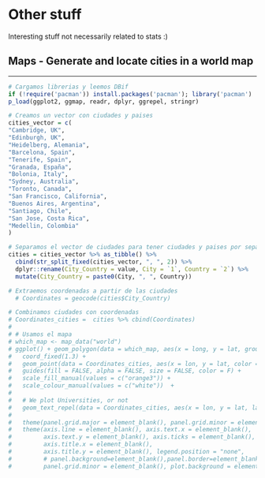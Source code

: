 # Other stuff

Interesting stuff not necessarily related to stats :)


## Maps - Generate and locate cities in a world map

***
```r
# Cargamos librerias y leemos DBif
if (!require('pacman')) install.packages('pacman'); library('pacman')
p_load(ggplot2, ggmap, readr, dplyr, ggrepel, stringr)

```

```r
# Creamos un vector con ciudades y paises
cities_vector = c(
"Cambridge, UK",
"Edinburgh, UK",
"Heidelberg, Alemania",
"Barcelona, Spain", 
"Tenerife, Spain",
"Granada, España",
"Bolonia, Italy",
"Sydney, Australia",
"Toronto, Canada", 
"San Francisco, California",
"Buenos Aires, Argentina",
"Santiago, Chile",
"San Jose, Costa Rica",
"Medellin, Colombia"
)

# Separamos el vector de ciudades para tener ciudades y paises por separado
cities = cities_vector %>% as_tibble() %>% 
  cbind(str_split_fixed(cities_vector, ", ", 2)) %>% 
  dplyr::rename(City_Country = value, City = `1`, Country = `2`) %>% 
  mutate(City_Country = paste0(City, ", ", Country))

```

```r
# Extraemos coordenadas a partir de las ciudades
  # Coordinates = geocode(cities$City_Country)


```

```r
# Combinamos ciudades con coordenadas
# Coordinates_cities =  cities %>% cbind(Coordinates)
# 
# # Usamos el mapa 
# which_map <- map_data("world")
# ggplot() + geom_polygon(data = which_map, aes(x = long, y = lat, group = group, alpha = 0.8)) + #, fill = "none" 
#   coord_fixed(1.3) +
#   geom_point(data = Coordinates_cities, aes(x = lon, y = lat, color = "none", fill = "none", alpha = 0.8), size = 4, shape = 21) +
#   guides(fill = FALSE, alpha = FALSE, size = FALSE, color = F) +
#   scale_fill_manual(values = c("orange3")) + 
#   scale_colour_manual(values = c("white"))  +
#   
#   # We plot Universities, or not
#   geom_text_repel(data = Coordinates_cities, aes(x = lon, y = lat, label = City), segment.alpha = .5, segment.color = '#cccccc', colour = "orange4", size = 4 ) + #hjust = 0.5, vjust = -0.5,
#   
#   theme(panel.grid.major = element_blank(), panel.grid.minor = element_blank()) + 
#   theme(axis.line = element_blank(), axis.text.x = element_blank(),
#         axis.text.y = element_blank(), axis.ticks = element_blank(),
#         axis.title.x = element_blank(),
#         axis.title.y = element_blank(), legend.position = "none",
#         # panel.background=element_blank(),panel.border=element_blank(),panel.grid.major=element_blank(),
#         panel.grid.minor = element_blank(), plot.background = element_blank())

```